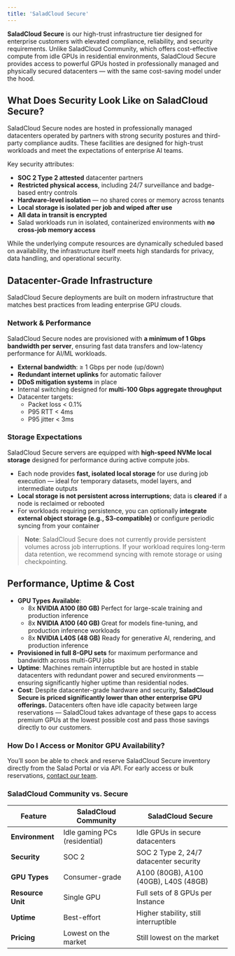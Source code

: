```yaml
---
title: 'SaladCloud Secure'
---
```


**SaladCloud Secure** is our high-trust infrastructure tier designed for enterprise customers with elevated compliance,
reliability, and security requirements. Unlike SaladCloud Community, which offers cost-effective compute from idle GPUs
in residential environments, SaladCloud Secure provides access to powerful GPUs hosted in professionally managed and
physically secured datacenters — with the same cost-saving model under the hood.

## What Does Security Look Like on SaladCloud Secure?

SaladCloud Secure nodes are hosted in professionally managed datacenters operated by partners with strong security
postures and third-party compliance audits. These facilities are designed for high-trust workloads and meet the
expectations of enterprise AI teams.

Key security attributes:

- **SOC 2 Type 2 attested** datacenter partners
- **Restricted physical access**, including 24/7 surveillance and badge-based entry controls
- **Hardware-level isolation** — no shared cores or memory across tenants
- **Local storage is isolated per job and wiped after use**
- **All data in transit is encrypted**
- Salad workloads run in isolated, containerized environments with **no cross-job memory access**

While the underlying compute resources are dynamically scheduled based on availability, the infrastructure itself meets
high standards for privacy, data handling, and operational security.

## Datacenter-Grade Infrastructure

SaladCloud Secure deployments are built on modern infrastructure that matches best practices from leading enterprise GPU
clouds.

### Network & Performance

SaladCloud Secure nodes are provisioned with **a minimum of 1 Gbps bandwidth per server**, ensuring fast data transfers
and low-latency performance for AI/ML workloads.

- **External bandwidth**: ≥ 1 Gbps per node (up/down)
- **Redundant internet uplinks** for automatic failover
- **DDoS mitigation systems** in place
- Internal switching designed for **multi-100 Gbps aggregate throughput**
- Datacenter targets:
  - Packet loss < 0.1%
  - P95 RTT < 4ms
  - P95 jitter < 3ms

### Storage Expectations

SaladCloud Secure servers are equipped with **high-speed NVMe local storage** designed for performance during active
compute jobs.

- Each node provides **fast, isolated local storage** for use during job execution — ideal for temporary datasets, model
  layers, and intermediate outputs
- **Local storage is not persistent across interruptions**; data is **cleared** if a node is reclaimed or rebooted
- For workloads requiring persistence, you can optionally **integrate external object storage (e.g., S3-compatible)** or
  configure periodic syncing from your container

> **Note**: SaladCloud Secure does not currently provide persistent volumes across job interruptions. If your workload
> requires long-term data retention, we recommend syncing with remote storage or using checkpointing.

## Performance, Uptime & Cost

- **GPU Types Available**:
  - 8x **NVIDIA A100 (80 GB)** Perfect for large-scale training and production inference
  - 8x **NVIDIA A100 (40 GB)** Great for models fine-tuning, and production inference workloads
  - 8x **NVIDIA L40S (48 GB)** Ready for generative AI, rendering, and production inference
- **Provisioned in full 8-GPU sets** for maximum performance and bandwidth across multi-GPU jobs
- **Uptime**: Machines remain interruptible but are hosted in stable datacenters with redundant power and secured
  environments — ensuring significantly higher uptime than residential nodes.
- **Cost**: Despite datacenter-grade hardware and security, **SaladCloud Secure is priced significantly lower than other
  enterprise GPU offerings.** Datacenters often have idle capacity between large reservations — SaladCloud takes
  advantage of these gaps to access premium GPUs at the lowest possible cost and pass those savings directly to our
  customers.

### How Do I Access or Monitor GPU Availability?

You’ll soon be able to check and reserve SaladCloud Secure inventory directly from the Salad Portal or via API. For
early access or bulk reservations, [contact our team](mailto:cloud@salad.com).

### SaladCloud Community vs. Secure

| Feature           | **SaladCloud Community**      | **SaladCloud Secure**                  |
| ----------------- | ----------------------------- | -------------------------------------- |
| **Environment**   | Idle gaming PCs (residential) | Idle GPUs in secure datacenters        |
| **Security**      | SOC 2                         | SOC 2 Type 2, 24/7 datacenter security |
| **GPU Types**     | Consumer-grade                | A100 (80GB), A100 (40GB), L40S (48GB)  |
| **Resource Unit** | Single GPU                    | Full sets of 8 GPUs per Instance       |
| **Uptime**        | Best-effort                   | Higher stability, still interruptible  |
| **Pricing**       | Lowest on the market          | Still lowest on the market             |
